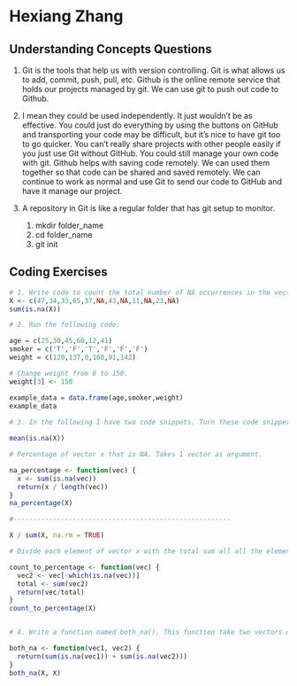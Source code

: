 # Hexiang Zhang

## Understanding Concepts Questions

  1. Git is the tools that help us with version controlling. Git is what allows us to add, commit, push, pull, etc. Github is the online remote service that holds our projects managed by git. We can use git to push out code to Github.
  
  2. I mean they could be used independently. It just wouldn't be as effective. You could just do everything by using the buttons on GitHub and transporting your code may be difficult, but it's nice to have git too to go quicker. You can't really share projects with other people easily if you just use Git without GitHub. You could still manage your own code with git. Github helps with saving code remotely. We can used them together so that code can be shared and saved remotely. We can continue to work as normal and use Git to send our code to GitHub and have it manage our project.    
  
  3. A repository in Git is like a regular folder that has git setup to monitor. 
      
      1. mkdir folder_name
      2. cd folder_name
      3. git init 
  
## Coding Exercises

```r
# 1. Write code to count the total number of NA occurrences in the vector 
X <- c(47,34,33,65,37,NA,43,NA,11,NA,23,NA) 
sum(is.na(X))

# 2. Run the following code:

age = c(25,30,45,60,12,41)
smoker = c('T','F','T','F','F','F')
weight = c(120,137,0,168,91,142)

# Change weight from 0 to 150.
weight[3] <- 150

example_data = data.frame(age,smoker,weight)
example_data   
   
# 3. In the following I have two code snippets. Turn these code snippets into functions. Think about what each function does and what you would name it. How many arguments does it need?

mean(is.na(X))

# Percentage of vector x that is NA. Takes 1 vector as argument.

na_percentage <- function(vec) {
  x <- sum(is.na(vec))
  return(x / length(vec))
}
na_percentage(X)

#-------------------------------------------------------

X / sum(X, na.rm = TRUE)

# Divide each element of vector x with the total sum all all the elements (excluding NA). Percentage of each element in the vector. Takes 1 vector as arguement. 

count_to_percentage <- function(vec) {
  vec2 <- vec[-which(is.na(vec))]
  total <- sum(vec2)
  return(vec/total)
}
count_to_percentage(X)


# 4. Write a function named both_na(). This function take two vectors of the same length and returns the number of positions that have an NA value in both vectors.

both_na <- function(vec1, vec2) {
  return(sum(is.na(vec1)) + sum(is.na(vec2)))
}
both_na(X, X)

```
